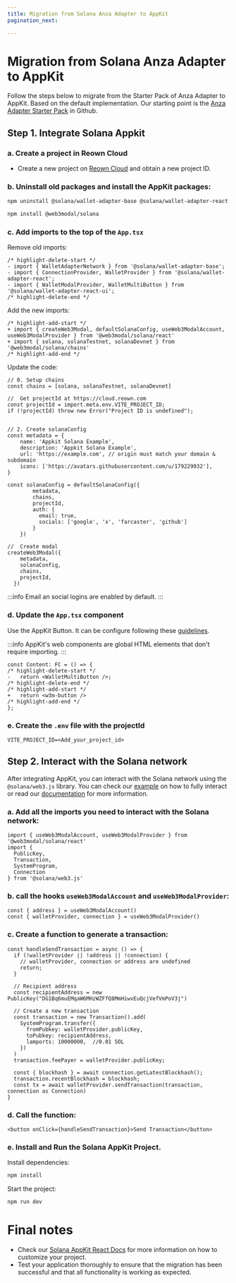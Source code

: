 ```yaml
---
title: Migration from Solana Anza Adapter to AppKit
pagination_next: 

---
```


# Migration from Solana Anza Adapter to AppKit

Follow the steps below to migrate from the Starter Pack of Anza Adapter to AppKit. Based on the default implementation. Our starting point is the [Anza Adapter Starter Pack](https://github.com/anza-xyz/wallet-adapter/blob/master/packages/starter/react-ui-starter/) in Github.

## Step 1. Integrate Solana Appkit

### a. Create a project in Reown Cloud

+ Create a new project on [Reown Cloud](https://cloud.reown.com) and obtain a new project ID.

### b. Uninstall old packages and install the AppKit packages: 

```bash npm2yarn
npm uninstall @solana/wallet-adapter-base @solana/wallet-adapter-react @solana/wallet-adapter-react-ui
```

```bash npm2yarn
npm install @web3modal/solana
```

### c. Add imports to the top of the `App.tsx`

Remove old imports:

```tsx
/* highlight-delete-start */
- import { WalletAdapterNetwork } from '@solana/wallet-adapter-base';
- import { ConnectionProvider, WalletProvider } from '@solana/wallet-adapter-react';
- import { WalletModalProvider, WalletMultiButton } from '@solana/wallet-adapter-react-ui';
/* highlight-delete-end */
```

Add the new imports:

```tsx
/* highlight-add-start */
+ import { createWeb3Modal, defaultSolanaConfig, useWeb3ModalAccount, useWeb3ModalProvider } from '@web3modal/solana/react'
+ import { solana, solanaTestnet, solanaDevnet } from '@web3modal/solana/chains'
/* highlight-add-end */
```

Update the code:

```tsx
// 0. Setup chains
const chains = [solana, solanaTestnet, solanaDevnet]

//  Get projectId at https://cloud.reown.com
const projectId = import.meta.env.VITE_PROJECT_ID;
if (!projectId) throw new Error("Project ID is undefined");


// 2. Create solanaConfig
const metadata = {
    name: 'Appkit Solana Example',
    description: 'Appkit Solana Example',
    url: 'https://example.com', // origin must match your domain & subdomain
    icons: ['https://avatars.githubusercontent.com/u/179229932'],
}

const solanaConfig = defaultSolanaConfig({
        metadata,
        chains,
        projectId,
        auth: {
          email: true,
          socials: ['google', 'x', 'farcaster', 'github']
        }
    })

//  Create modal
createWeb3Modal({
    metadata,
    solanaConfig,
    chains,
    projectId,
  })
```
:::info
Email an social logins are enabled by default.
:::


### d. Update the `App.tsx` component

Use the AppKit Button. It can be configure following these [guidelines](https://docs.walletconnect.com/appkit/react-native/core/components#w3mbutton-).

:::info
AppKit's web components are global HTML elements that don't require importing.
:::

```tsx
const Content: FC = () => {
/* highlight-delete-start */
-   return <WalletMultiButton />;
/* highlight-delete-end */
/* highlight-add-start */
+   return <w3m-button />
/* highlight-add-end */   
};

```

### e. Create the `.env` file with the projectId

```
VITE_PROJECT_ID=<Add_your_project_id>
```

## Step 2. Interact with the Solana network

After integrating AppKit, you can interact with the Solana network using the `@solana/web3.js` library. 
You can check our [example](https://github.com/WalletConnect/web-examples/tree/main/dapps/web3modal/react-solana) on how to fully interact or read our [documentation](https://docs.walletconnect.com/appkit/react/core/installation#smart-contract-interaction) for more information.

### a. Add all the imports you need to interact with the Solana network:

```tsx
import { useWeb3ModalAccount, useWeb3ModalProvider } from '@web3modal/solana/react'
import {
  PublicKey,
  Transaction,
  SystemProgram,
  Connection
} from '@solana/web3.js'
```

### b. call the hooks `useWeb3ModalAccount` and `useWeb3ModalProvider`:

```tsx
const { address } = useWeb3ModalAccount()
const { walletProvider, connection } = useWeb3ModalProvider() 
```

### c. Create a function to generate a transaction:

```tsx
const handleSendTransaction = async () => {
  if (!walletProvider || !address || !connection) {
    // walletProvider, connection or address are undefined
    return;
  }

  // Recipient address
  const recipientAddress = new PublicKey("DG1Bq6muEMqaW6MHzWZFfQ8MmHiwvEuQcjVefVmPoV3j")

  // Create a new transaction
  const transaction = new Transaction().add(
    SystemProgram.transfer({
      fromPubkey: walletProvider.publicKey,
      toPubkey: recipientAddress,
      lamports: 10000000,  //0.01 SOL
    })
  )
  transaction.feePayer = walletProvider.publicKey;

  const { blockhash } = await connection.getLatestBlockhash();
  transaction.recentBlockhash = blockhash;
  const tx = await walletProvider.sendTransaction(transaction, connection as Connection)
}
```

### d. Call the function:
  
  ```tsx
  <button onClick={handleSendTransaction}>Send Transaction</button>
  ```

### e. Install and Run the Solana AppKit Project.

Install dependencies:
```bash npm2yarn
npm install
```
 Start the project:
```bash npm2yarn
npm run dev
```

# Final notes

- Check our [Solana AppKit React Docs](/appkit/react/core/installation?platform=solana) for more information on how to customize your project.
- Test your application thoroughly to ensure that the migration has been successful and that all functionality is working as expected.

